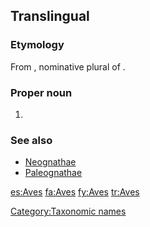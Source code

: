 {{also|aves}}
==Translingual==

===Etymology===
From {{etyl|la|mul}} {{term|aves|avēs|lang=la}}, nominative plural of {{term|avis||bird|lang=la}}.

===Proper noun===
{{wikipedia}}
{{infl|mul|proper noun}}

# {{taxon|class|subphylum|Vertebrata|the [[bird]]s}}

===See also===
{{wikispecies}}
* [[Neognathae]]
* [[Paleognathae]]

[[Category:Taxonomic names]]
[[es:Aves]]
[[fa:Aves]]
[[fy:Aves]]
[[tr:Aves]]